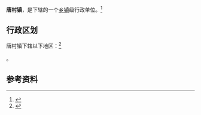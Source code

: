 {{中国乡级行政区|37/08/83/106/000}}

'''唐村镇'''，是{{PRC admin/fullname|37/08/83/106/000|3}}下辖的一个[[乡镇|乡镇]]级行政单位。<ref>{{PRC admin/ref sgc|{{PRC admin/parent|37/08/83/106/000}}}}</ref>

== 行政区划 ==

唐村镇下辖以下地区：<ref>{{PRC admin/ref sgc|37/08/83/106/000}}</ref>

{{PRC admin/children|37/08/83/106/000}}。

== 参考资料 ==

{{reflist}}

{{行政区划小作品}}
{{PRC admin/navcat|37/08/83/106/000}}